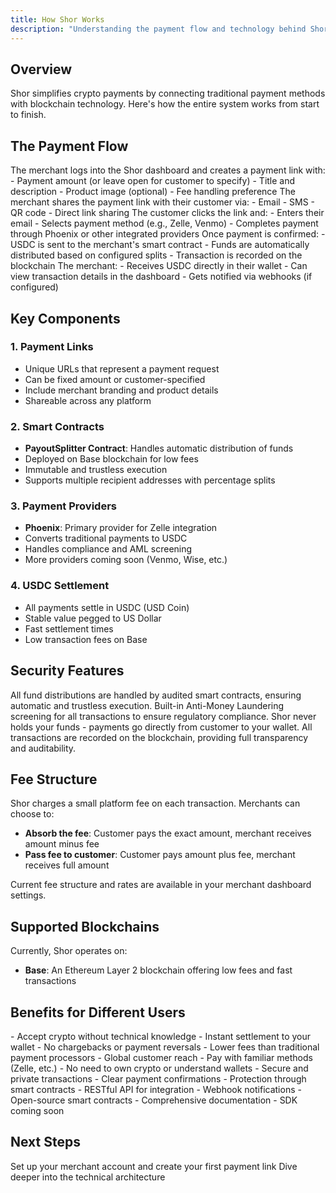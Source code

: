```yaml
---
title: How Shor Works
description: "Understanding the payment flow and technology behind Shor"
---
```


## Overview

Shor simplifies crypto payments by connecting traditional payment methods with blockchain technology. Here's how the entire system works from start to finish.

## The Payment Flow

<Steps>
  <Step title="Merchant Creates Payment Link">
    The merchant logs into the Shor dashboard and creates a payment link with:
    - Payment amount (or leave open for customer to specify)
    - Title and description
    - Product image (optional)
    - Fee handling preference
  </Step>
  
  <Step title="Customer Receives Link">
    The merchant shares the payment link with their customer via:
    - Email
    - SMS
    - QR code
    - Direct link sharing
  </Step>
  
  <Step title="Customer Makes Payment">
    The customer clicks the link and:
    - Enters their email
    - Selects payment method (e.g., Zelle, Venmo)
    - Completes payment through Phoenix or other integrated providers
  </Step>
  
  <Step title="Smart Contract Distribution">
    Once payment is confirmed:
    - USDC is sent to the merchant's smart contract
    - Funds are automatically distributed based on configured splits
    - Transaction is recorded on the blockchain
  </Step>
  
  <Step title="Merchant Receives Funds">
    The merchant:
    - Receives USDC directly in their wallet
    - Can view transaction details in the dashboard
    - Gets notified via webhooks (if configured)
  </Step>
</Steps>

## Key Components

### 1. Payment Links
- Unique URLs that represent a payment request
- Can be fixed amount or customer-specified
- Include merchant branding and product details
- Shareable across any platform

### 2. Smart Contracts
- **PayoutSplitter Contract**: Handles automatic distribution of funds
- Deployed on Base blockchain for low fees
- Immutable and trustless execution
- Supports multiple recipient addresses with percentage splits

### 3. Payment Providers
- **Phoenix**: Primary provider for Zelle integration
- Converts traditional payments to USDC
- Handles compliance and AML screening
- More providers coming soon (Venmo, Wise, etc.)

### 4. USDC Settlement
- All payments settle in USDC (USD Coin)
- Stable value pegged to US Dollar
- Fast settlement times
- Low transaction fees on Base

## Security Features

<CardGroup cols={2}>
  <Card title="Smart Contract Security" icon="shield-check">
    All fund distributions are handled by audited smart contracts, ensuring automatic and trustless execution.
  </Card>
  <Card title="AML Compliance" icon="user-shield">
    Built-in Anti-Money Laundering screening for all transactions to ensure regulatory compliance.
  </Card>
  <Card title="Non-Custodial" icon="key">
    Shor never holds your funds - payments go directly from customer to your wallet.
  </Card>
  <Card title="On-Chain Transparency" icon="link">
    All transactions are recorded on the blockchain, providing full transparency and auditability.
  </Card>
</CardGroup>

## Fee Structure

Shor charges a small platform fee on each transaction. Merchants can choose to:

- **Absorb the fee**: Customer pays the exact amount, merchant receives amount minus fee
- **Pass fee to customer**: Customer pays amount plus fee, merchant receives full amount

<Note>
Current fee structure and rates are available in your merchant dashboard settings.
</Note>

## Supported Blockchains

Currently, Shor operates on:
- **Base**: An Ethereum Layer 2 blockchain offering low fees and fast transactions

## Benefits for Different Users

<Tabs>
  <Tab title="For Merchants">
    - Accept crypto without technical knowledge
    - Instant settlement to your wallet
    - No chargebacks or payment reversals
    - Lower fees than traditional payment processors
    - Global customer reach
  </Tab>
  <Tab title="For Customers">
    - Pay with familiar methods (Zelle, etc.)
    - No need to own crypto or understand wallets
    - Secure and private transactions
    - Clear payment confirmations
    - Protection through smart contracts
  </Tab>
  <Tab title="For Developers">
    - RESTful API for integration
    - Webhook notifications
    - Open-source smart contracts
    - Comprehensive documentation
    - SDK coming soon
  </Tab>
</Tabs>

## Next Steps

<CardGroup cols={2}>
  <Card
    title="Start Accepting Payments"
    icon="rocket"
    href="/merchant/getting-started"
  >
    Set up your merchant account and create your first payment link
  </Card>
  <Card
    title="Technical Documentation"
    icon="code"
    href="/developer/architecture"
  >
    Dive deeper into the technical architecture
  </Card>
</CardGroup>